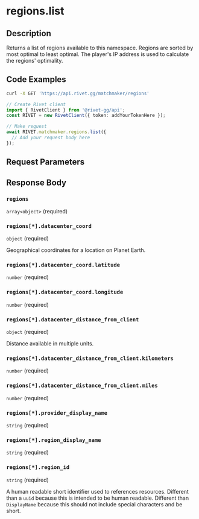 

# regions.list

## Description

Returns a list of regions available to this namespace.
Regions are sorted by most optimal to least optimal. The player's IP address
is used to calculate the regions' optimality.



## Code Examples

<CodeGroup title='Request' tag='GET' label='https://api.rivet.gg/matchmaker/regions'>

```bash {{ title: 'cURL' }}
curl -X GET 'https://api.rivet.gg/matchmaker/regions'
```

```ts
// Create Rivet client
import { RivetClient } from '@rivet-gg/api';
const RIVET = new RivetClient({ token: addYourTokenHere });

// Make request
await RIVET.matchmaker.regions.list({
  // Add your request body here
});
```

</CodeGroup>


## Request Parameters


## Response Body

### `regions`

`array<object>` (required)

### `regions[*].datacenter_coord`

`object` (required)

Geographical coordinates for a location on Planet Earth.

### `regions[*].datacenter_coord.latitude`

`number` (required)

### `regions[*].datacenter_coord.longitude`

`number` (required)

### `regions[*].datacenter_distance_from_client`

`object` (required)

Distance available in multiple units.

### `regions[*].datacenter_distance_from_client.kilometers`

`number` (required)

### `regions[*].datacenter_distance_from_client.miles`

`number` (required)

### `regions[*].provider_display_name`

`string` (required)

### `regions[*].region_display_name`

`string` (required)

### `regions[*].region_id`

`string` (required)

A human readable short identifier used to references resources. Different than a `uuid` because this is intended to be human readable. Different than `DisplayName` because this should not include special characters and be short.




